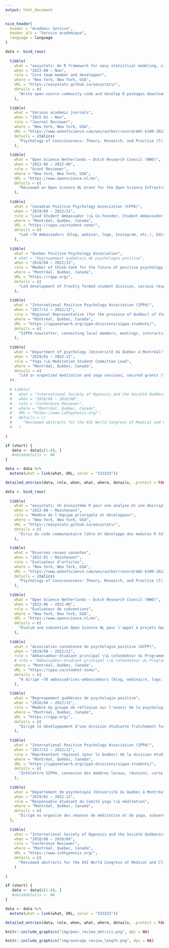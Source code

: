 ```yaml
---
output: html_document
---
```


\setlength{\parindent}{0in}
\setlength{\leftskip}{0in}
\normalsize 
<!-- We actually need \normalsize here -->

```r
nice_header(
  header = "Academic Service",
  header_alt = "Service académique",
  language = language
)
```

```r
data <- bind_rows(
  
  tibble(
    what = "easystats: An R framework for easy statistical modeling, visualization, and reporting",
    when = "2022-08 – Now",
    role = "Core team member and developper",
    where = "New York, New York, USA",
    URL = "https://easystats.github.io/easystats/",
    details = c(
      "Write open-source community code and develop R packages downloaded over 20 millions times")
    ),
  
  tibble(
    what = "Various academic journals",
    when = "2022-01 – Now",
    role = "Journal Reviewer",
    where = "New York, New York, USA",
    URL = "https://www.webofscience.com/wos/author/record/AAC-6100-2022",
    details = italics(
      "Psychology of Consciousness: Theory, Research, and Practice (7), Group Processes and Intergroup Relations (1), \\\\ Journal of Statistical Software (1), Scientific Reports (1), International Journal of Mental Health Promotion (1), Discover Sustainability (1)")
    ),
  
  tibble(
    what = "Open Science Netherlands – Dutch Research Council (NWO)",
    when = "2022-06 – 2022-06",
    role = "Grant Reviewer",
    where = "New York, New York, USA",
    URL = "https://www.openscience.nl/en",
    details = c(
      "Reviewed an Open Science NL Grant for the Open Science Infrastructure call")
    ),
  
  tibble(
    what = "Canadian Positive Psychology Association (CPPA)",
    when = "2019/09 – 2022/12",
    role = "Lead Student Ambassador \\& Co-founder, Student Ambassador Program",
    where = "Montréal, Québec, Canada",
    URL = "https://cppa.ca/student-zone/",
    details = c(
      "Led ~70 Ambassadors (blog, webinar, logo, Instagram, etc.), Editor-in-Chief (blog)")
    ),
  
  tibble(
    what = "Quebec Positive Psychology Association",
    # what = "Regroupement québécois de psychologie positive",
    when = "2016/04 – 2022/12",
    role = "Member of think-tank for the future of positive psychology in Québec",
    where = "Montréal, Québec, Canada",
    URL = "https://rqpp.org/",
    details = c(
      "Led development of freshly formed student division, various responsabilities"),
    ),
  
  tibble(
    what = "International Positive Psychology Association (IPPA)",
    when = "2017/12 – 2022/12",
    role = "Regional Representative (for the province of Québec) of the Student Division (SIPPA)",
    where = "Montréal, Québec, Canada",
    URL = "https://ippanetwork.org/ippa-divisions/sippa-students/",
    details = c(
      "SIPPA newsletter, connecting local members, meetings, interactive map")
    ),
  
  tibble(
    what = "Department of psychology (Université du Québec à Montréal)",
    when = "2019/01 – 2022-12",
    role = "Yoga \\& Meditation Student Committee Lead",
    where = "Montréal, Québec, Canada",
    details = c(
      "Led or organized meditation and yoga sessions, secured grants (\\$2198) for affordable classes and campus well-being")
  )#,
  
  # tibble(
  #   what = "International Society of Hypnosis and the Société Québécoise d'Hypnose",
  #   when = "2018/08 – 2018/08",
  #   role = "Conference Reviewer",
  #   where = "Montréal, Québec, Canada",
  #   URL = "https://www.ishhypnosis.org/",
  #   details = c(
  #     "Reviewed abstracts for the XXI World Congress of Medical and Clinical Hypnosis"),
  #   )
  
)

if (short) {
   data <- data[c(1:4), ]
   #data$details <- NA
}

data <- data %>% 
  mutate(what = link(what, URL, color = "333333"))

detailed_entries(data, role, when, what, where, details, .protect = FALSE)

```

<!-- Archived! -->

<!-- **Core team member** of *easystats* (seven members; official start date: 2022-08). The *easystats* project aims to increase the adoption of good statistical practices through open science tools, for example through a collection of R packages that provide a unifying and consistent framework around statistics. This responsibility involves writing code to improve the various R packages associated with the project and participating in the general decision-making. At this time, the *easystats* packages have collectively been downloaded over 20 millions times. Available from: https://easystats.github.io/easystats/ -->

<!-- **Reviewer** for the *XXI World Congress of Medical and Clinical Hypnosis*, organized by the International Society of Hypnosis and the Société Québécoise d'Hypnose, August 22-25, 2018, Montréal. -->

<!-- **Reviewer** for grants (1 total): *Open Science NL* (1) -->

<!-- **Reviewer** for scientific journals (11 total): *Group Processes and Intergroup Relations* (1), *Psychology of Consciousness: Theory, Research, and Practice* (7), *International Journal of Mental Health Promotion* (1), *Scientific Reports* (1), *Journal of Statistical Software* (1). See the "Peer Review" tab (and purple "Open dashboard" button on the right) at: https://www.webofscience.com/wos/author/record/AAC-6100-2022 -->

```r
data <- bind_rows(
  
  tibble(
    what = "easystats: Un écosystème R pour une analyse et une description faciles des statistiques",
    when = "2022-08 – Maintenant",
    role = "Membre de l'équipe principale et développeur",
    where = "New York, New York, USA",
    URL = "https://easystats.github.io/easystats/",
    details = c(
      "Écris du code communautaire libre et développe des modules R téléchargés plus de 20 millions de fois")
    ),
  
  tibble(
    what = "Diverses revues savantes",
    when = "2022-01 – Maintenant",
    role = "Évaluateur d'articles",
    where = "New York, New York, USA",
    URL = "https://www.webofscience.com/wos/author/record/AAC-6100-2022",
    details = italics(
      "Psychology of Consciousness: Theory, Research, and Practice (7), Group Processes and Intergroup Relations (1), \\\\ Journal of Statistical Software (1), Scientific Reports (1), International Journal of Mental Health Promotion (1), Discover Sustainability (1)")
    ),
  
  tibble(
    what = "Open Science Netherlands – Dutch Research Council (NWO)",
    when = "2022-06 – 2022-06",
    role = "Évaluateur de subventions",
    where = "New York, New York, USA",
    URL = "https://www.openscience.nl/en",
    details = c(
      "Évalué une subvention Open Science NL pour l'appel à projets Open Science Infrastructure")
    ),
  
  tibble(
    what = "Association canadienne de psychologie positive (ACPP)",
    when = "2019/09 – 2022/12",
    role = "Ambassadeur-étudiant principal \\& cofondateur du Programme des ambassadrices et ambassadeurs étudiant-es",
    # role = "Ambassadeur-étudiant principal \\& cofondateur du Programme des ambassadeurs-étudiants",
    where = "Montréal, Québec, Canada",
    URL = "https://cppa.ca/student-zone/",
    details = c(
      "A dirigé ~70 ambassadrices-ambassadeurs (blog, webinaire, logo, Instagram, etc.), Rédacteur en chef (blog)")
    ),
  
  tibble(
    what = "Regroupement québécois de psychologie positive",
    when = "2016/04 – 2022/12",
    role = "Membre du groupe de réflexion sur l'avenir de la psychologie positive au Québec",
    where = "Montréal, Québec, Canada",
    URL = "https://rqpp.org/",
    details = c(
      "Dirigé le développement d'une division étudiante fraîchement formée, diverses responsabilités"),
    ),
  
  tibble(
    what = "International Positive Psychology Association (IPPA)",
    when = "2017/12 – 2022/12",
    role = "Représentant régional (pour le Québec) de la division étudiante (SIPPA)",
    where = "Montréal, Québec, Canada",
    URL = "https://ippanetwork.org/ippa-divisions/sippa-students/",
    details = c(
      "Infolettre SIPPA, connexion des membres locaux, réunions, carte interactive")
    ),
  
  tibble(
    what = "Departement de psychologie (Université du Québec à Montréal)",
    when = "2019/01 – 2022-12",
    role = "Responsable étudiant du Comité yoga \\& méditation",
    where = "Montréal, Québec, Canada",
    details = c(
      "Dirigé ou organisé des séances de méditation et de yoga, subventions obtenues (2 198\\$) pour des cours abordables et le bien-être universitaire")
  ),
  
  tibble(
    what = "International Society of Hypnosis and the Société Québécoise d'Hypnose",
    when = "2018/08 – 2018/08",
    role = "Conference Reviewer",
    where = "Montréal, Québec, Canada",
    URL = "https://www.ishhypnosis.org/",
    details = c(
      "Reviewed abstracts for the XXI World Congress of Medical and Clinical Hypnosis"),
    )
  
)

if (short) {
   data <- data[c(1:4), ]
   #data$details <- NA
}

data <- data %>% 
  mutate(what = link(what, URL, color = "333333"))

detailed_entries(data, role, when, what, where, details, .protect = FALSE)

```

<!-- Archivé! -->

<!-- **Membre de l'équipe noyau** de *easystats* (sept membres; date de début officielle : 2022-08). Le projet *easystats* vise à accroître l'adoption de bonnes pratiques statistiques grâce à des outils scientifiques ouverts, par exemple via une collection de modules R qui fournissent un cadre unificateur et cohérent autour des statistiques. Cette responsabilité implique d'écrire du code pour améliorer les différents modules R associés au projet et de participer à la prise de décision générale. À l'heure actuelle, les modules *easystats* ont été téléchargés collectivement plus de 20 millions de fois. Disponible sur : https://easystats.github.io/easystats/ -->

<!-- **Évaluateur** pour le *XXI World Congress of Medical and Clinical Hypnosis*, organisé par le International Society of Hypnosis et la Société Québécoise d'Hypnose, 22-25 aout 2018, Montréal. -->

<!-- **Évaluateur** pour subventions (1 total): *Open Science NL* (1) -->

<!-- **Évaluateur** pour (un total de 11) revues savantes : *Group Processes and Intergroup Relations* (1), *Psychology of Consciousness: Theory, Research, and Practice* (7), *International Journal of Mental Health Promotion* (1), *Scientific Reports* (1), *Journal of Statistical Software* (1). Voir l'onglet "Peer Review" (et le bouton violet « Ouvrir le tableau de bord » à droite) à : https://www.webofscience.com/wos/author/record/AAC-6100-2022 -->

```r
knitr::include_graphics("img/peer_review_metrics.png", dpi = NA)
```

```r
knitr::include_graphics("img/average_review_length.png", dpi = NA)
```
